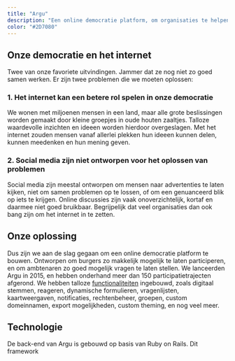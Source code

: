 ```yaml
---
title: "Argu"
description: "Een online democratie platform, om organisaties te helpen hun achterban te bereiken."
color: "#2D7080"
---
```


## Onze democratie en het internet

Twee van onze favoriete uitvindingen.
Jammer dat ze nog niet zo goed samen werken.
Er zijn twee problemen die we moeten oplossen:

### 1. Het internet kan een betere rol spelen in onze democratie

We wonen met miljoenen mensen in een land, maar alle grote beslissingen worden gemaakt door kleine groepjes in oude houten zaaltjes.
Talloze waardevolle inzichten en ideeen worden hierdoor overgeslagen.
Met het internet zouden mensen vanaf allerlei plekken hun ideeen kunnen delen, kunnen meedenken en hun mening geven.

### 2. Social media zijn niet ontworpen voor het oplossen van problemen

Social media zijn meestal ontworpen om mensen naar advertenties te laten kijken, niet om samen problemen op te lossen, of om een genuanceerd blik op iets te krijgen.
Online discussies zijn vaak onoverzichtelijk, kortaf en daarmee niet goed bruikbaar.
Begrijpelijk dat veel organisaties dan ook bang zijn om het internet in te zetten.

## Onze oplossing

Dus zijn we aan de slag gegaan om een online democratie platform te bouwen.
Ontworpen om burgers zo makkelijk mogelijk te laten participeren, en om ambtenaren zo goed mogelijk vragen te laten stellen.
We lanceerden Argu in 2015, en hebben onderhand meer dan 150 participatietrajecten afgerond.
We hebben talloze [functionaliteiten](https://argu.co/info/functionaliteiten) ingebouwd, zoals digitaal stemmen, reageren, dynamische formulieren, vragenlijsten, kaartweergaven, notificaties, rechtenbeheer, groepen, custom domeinnamen, export mogelijkheden, custom theming, en nog veel meer.

## Technologie

De back-end van Argu is gebouwd op basis van Ruby on Rails.
Dit framework
